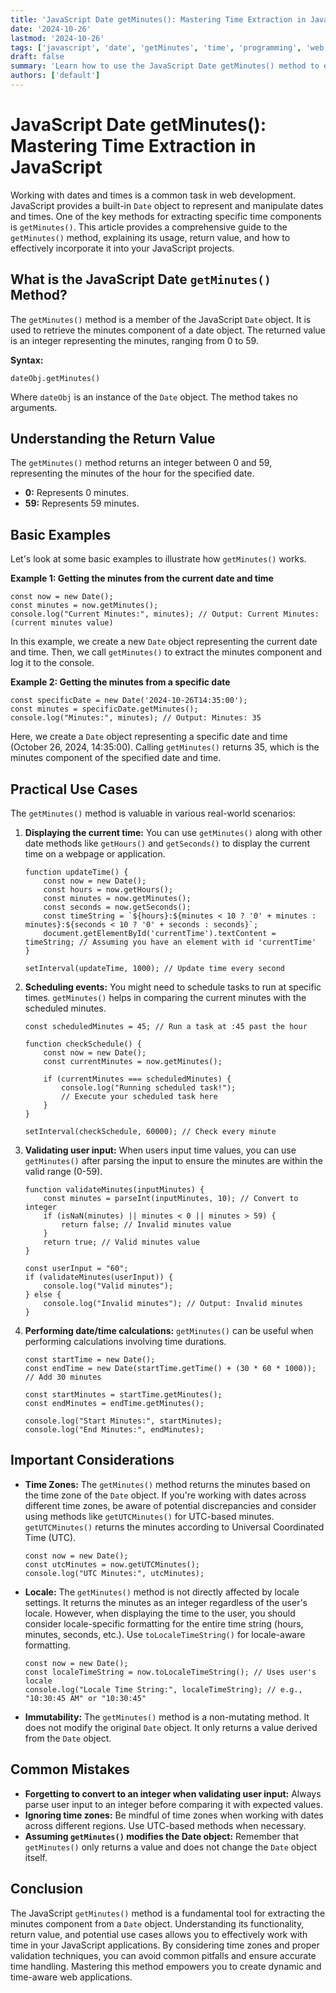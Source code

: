 ```yaml
---
title: 'JavaScript Date getMinutes(): Mastering Time Extraction in JavaScript'
date: '2024-10-26'
lastmod: '2024-10-26'
tags: ['javascript', 'date', 'getMinutes', 'time', 'programming', 'web development']
draft: false
summary: 'Learn how to use the JavaScript Date getMinutes() method to extract the minutes component from a Date object. This comprehensive guide provides examples and best practices for efficient time handling in JavaScript.'
authors: ['default']
---
```


# JavaScript Date getMinutes(): Mastering Time Extraction in JavaScript

Working with dates and times is a common task in web development. JavaScript provides a built-in `Date` object to represent and manipulate dates and times. One of the key methods for extracting specific time components is `getMinutes()`. This article provides a comprehensive guide to the `getMinutes()` method, explaining its usage, return value, and how to effectively incorporate it into your JavaScript projects.

## What is the JavaScript Date `getMinutes()` Method?

The `getMinutes()` method is a member of the JavaScript `Date` object. It is used to retrieve the minutes component of a date object. The returned value is an integer representing the minutes, ranging from 0 to 59.

**Syntax:**

```plaintext
dateObj.getMinutes()
```

Where `dateObj` is an instance of the `Date` object. The method takes no arguments.

## Understanding the Return Value

The `getMinutes()` method returns an integer between 0 and 59, representing the minutes of the hour for the specified date.

- **0:** Represents 0 minutes.
- **59:** Represents 59 minutes.

## Basic Examples

Let's look at some basic examples to illustrate how `getMinutes()` works.

**Example 1: Getting the minutes from the current date and time**

```plaintext
const now = new Date();
const minutes = now.getMinutes();
console.log("Current Minutes:", minutes); // Output: Current Minutes: (current minutes value)
```

In this example, we create a new `Date` object representing the current date and time. Then, we call `getMinutes()` to extract the minutes component and log it to the console.

**Example 2: Getting the minutes from a specific date**

```plaintext
const specificDate = new Date('2024-10-26T14:35:00');
const minutes = specificDate.getMinutes();
console.log("Minutes:", minutes); // Output: Minutes: 35
```

Here, we create a `Date` object representing a specific date and time (October 26, 2024, 14:35:00). Calling `getMinutes()` returns 35, which is the minutes component of the specified date and time.

## Practical Use Cases

The `getMinutes()` method is valuable in various real-world scenarios:

1.  **Displaying the current time:** You can use `getMinutes()` along with other date methods like `getHours()` and `getSeconds()` to display the current time on a webpage or application.

    ```plaintext
    function updateTime() {
        const now = new Date();
        const hours = now.getHours();
        const minutes = now.getMinutes();
        const seconds = now.getSeconds();
        const timeString = `${hours}:${minutes < 10 ? '0' + minutes : minutes}:${seconds < 10 ? '0' + seconds : seconds}`;
        document.getElementById('currentTime').textContent = timeString; // Assuming you have an element with id 'currentTime'
    }

    setInterval(updateTime, 1000); // Update time every second
    ```

2.  **Scheduling events:** You might need to schedule tasks to run at specific times. `getMinutes()` helps in comparing the current minutes with the scheduled minutes.

    ```plaintext
    const scheduledMinutes = 45; // Run a task at :45 past the hour

    function checkSchedule() {
        const now = new Date();
        const currentMinutes = now.getMinutes();

        if (currentMinutes === scheduledMinutes) {
            console.log("Running scheduled task!");
            // Execute your scheduled task here
        }
    }

    setInterval(checkSchedule, 60000); // Check every minute
    ```

3.  **Validating user input:** When users input time values, you can use `getMinutes()` after parsing the input to ensure the minutes are within the valid range (0-59).

    ```plaintext
    function validateMinutes(inputMinutes) {
        const minutes = parseInt(inputMinutes, 10); // Convert to integer
        if (isNaN(minutes) || minutes < 0 || minutes > 59) {
            return false; // Invalid minutes value
        }
        return true; // Valid minutes value
    }

    const userInput = "60";
    if (validateMinutes(userInput)) {
        console.log("Valid minutes");
    } else {
        console.log("Invalid minutes"); // Output: Invalid minutes
    }
    ```

4.  **Performing date/time calculations:** `getMinutes()` can be useful when performing calculations involving time durations.

    ```plaintext
    const startTime = new Date();
    const endTime = new Date(startTime.getTime() + (30 * 60 * 1000)); // Add 30 minutes

    const startMinutes = startTime.getMinutes();
    const endMinutes = endTime.getMinutes();

    console.log("Start Minutes:", startMinutes);
    console.log("End Minutes:", endMinutes);
    ```

## Important Considerations

- **Time Zones:** The `getMinutes()` method returns the minutes based on the time zone of the `Date` object. If you're working with dates across different time zones, be aware of potential discrepancies and consider using methods like `getUTCMinutes()` for UTC-based minutes. `getUTCMinutes()` returns the minutes according to Universal Coordinated Time (UTC).

  ```plaintext
  const now = new Date();
  const utcMinutes = now.getUTCMinutes();
  console.log("UTC Minutes:", utcMinutes);
  ```

- **Locale:** The `getMinutes()` method is not directly affected by locale settings. It returns the minutes as an integer regardless of the user's locale. However, when displaying the time to the user, you should consider locale-specific formatting for the entire time string (hours, minutes, seconds, etc.). Use `toLocaleTimeString()` for locale-aware formatting.

  ```plaintext
  const now = new Date();
  const localeTimeString = now.toLocaleTimeString(); // Uses user's locale
  console.log("Locale Time String:", localeTimeString); // e.g., "10:30:45 AM" or "10:30:45"
  ```

- **Immutability:** The `getMinutes()` method is a non-mutating method. It does not modify the original `Date` object. It only returns a value derived from the `Date` object.

## Common Mistakes

- **Forgetting to convert to an integer when validating user input:** Always parse user input to an integer before comparing it with expected values.
- **Ignoring time zones:** Be mindful of time zones when working with dates across different regions. Use UTC-based methods when necessary.
- **Assuming `getMinutes()` modifies the Date object:** Remember that `getMinutes()` only returns a value and does not change the `Date` object itself.

## Conclusion

The JavaScript `getMinutes()` method is a fundamental tool for extracting the minutes component from a `Date` object. Understanding its functionality, return value, and potential use cases allows you to effectively work with time in your JavaScript applications. By considering time zones and proper validation techniques, you can avoid common pitfalls and ensure accurate time handling. Mastering this method empowers you to create dynamic and time-aware web applications.
